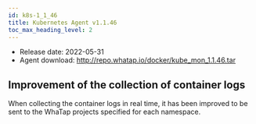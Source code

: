 ```yaml
---
id: k8s-1_1_46
title: Kubernetes Agent v1.1.46
toc_max_heading_level: 2
---
```



-   Release date: 2022-05-31
-   Agent download: http://repo.whatap.io/docker/kube_mon_1.1.46.tar

## Improvement of the collection of container logs

When collecting the container logs in real time, it has been improved to be sent to the WhaTap projects specified for each namespace.
